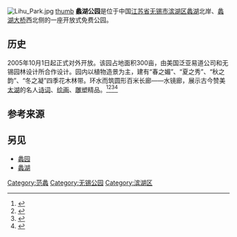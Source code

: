 {{扩充|time=2016-08-10}}
[[File:Lihu_Park.jpg|thumb]]
[[image:The_light_of_Lihu_lake.jpg|thumb]]
'''蠡湖公园'''是位于中国[[江苏省|江苏省]][[无锡市|无锡市]][[滨湖区|滨湖区]][[蠡湖|蠡湖]]北岸、[[蠡湖大桥|蠡湖大桥]]西北侧的一座开放式免费公园。

==历史==
2005年10月1日起正式对外开放。该园占地面积300亩，由美国泛亚易道公司和无锡园林设计所合作设计。园内以植物造景为主，建有“春之媚”、“夏之秀”、“秋之韵”、“冬之凝”四季花木林带。环水而筑圆形百米长廊——水镜廊，展示古今赞美[[太湖|太湖]]的名人[[诗词|诗词]]、[[绘画|绘画]]、[[雕塑|雕塑]]精品。<ref>{{Cite web|url=http://www.js.xinhuanet.com/zhuanlan/2012-06/25/content_25429784.htm|title=蠡湖公园|accessdate=2016-11-07|author=|date=2012-06-25|publisher=新华网江苏频道|deadurl=yes|archiveurl=https://web.archive.org/web/20130609025313/http://www.js.xinhuanet.com/zhuanlan/2012-06/25/content_25429784.htm|archivedate=2013-06-09|df=}}</ref><ref>{{Cite web|url=http://wx.xinhuanet.com/2009-09/17/content_17729285.htm|title=蠡湖公园|accessdate=2016-11-07|author=|date=2009-09-17|publisher=新华网无锡频道|deadurl=yes|archiveurl=https://web.archive.org/web/20160702015904/http://wx.xinhuanet.com/2009-09/17/content_17729285.htm|archivedate=2016-07-02|df=}}</ref><ref>{{Cite web|url=http://www.js.xinhuanet.com/misc/2011-06/27/content_23108790.htm|title=蠡湖公园|accessdate=2016-11-07|author=|date=2011-06-27|publisher=新华网无锡频道|deadurl=yes|archiveurl=https://web.archive.org/web/20120507035413/http://www.js.xinhuanet.com/misc/2011-06/27/content_23108790.htm|archivedate=2012-05-07|df=}}</ref><ref>{{Cite web|url=http://www.js.xinhuanet.com/2015-01/28/c_1114152846.htm|title=蠡湖风景区|accessdate=2016-11-07|author=|date=2015-01-28|publisher=新华网滨湖频道|deadurl=yes|archiveurl=https://web.archive.org/web/20150530164948/http://www.js.xinhuanet.com/2015-01/28/c_1114152846.htm|archivedate=2015-05-30|df=}}</ref>

== 参考来源 ==
{{Reflist}}

==另见==
*[[蠡园|蠡园]]
*[[蠡湖|蠡湖]]

[[Category:范蠡|Category:范蠡]]
[[Category:无锡公园|Category:无锡公园]]
[[Category:滨湖区|Category:滨湖区]]